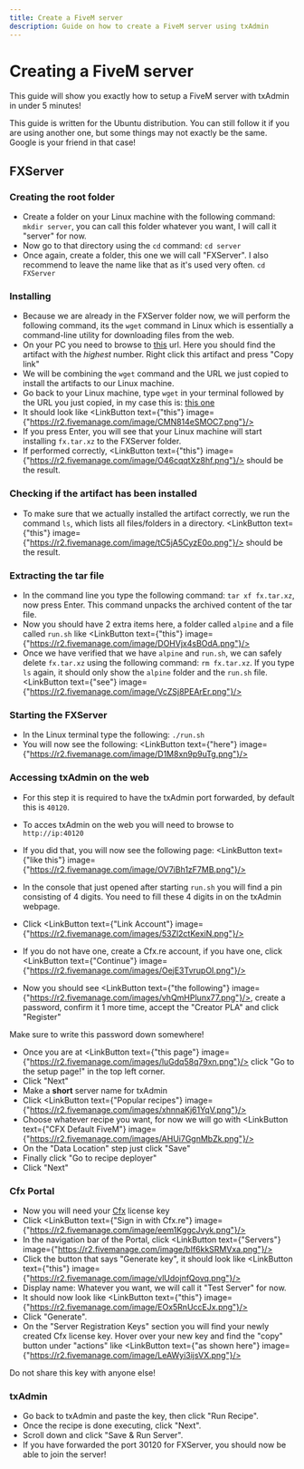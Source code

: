 ```yaml
---
title: Create a FiveM server
description: Guide on how to create a FiveM server using txAdmin
---
```




# Creating a FiveM server

This guide will show you exactly how to setup a FiveM server with txAdmin in under 5 minutes!

<Callout type="warning">
This guide is written for the Ubuntu distribution. You can still follow it if you are using another one, but some things may not exactly be the same. Google is your friend in that case!
</Callout>

## FXServer

<Steps>

### Creating the root folder

- Create a folder on your Linux machine with the following command: `mkdir server`, you can call this folder whatever you want, I will call it "server" for now.
- Now go to that directory using the `cd` command: `cd server`
- Once again, create a folder, this one we will call "FXServer". I also recommend to leave the name like that as it's used very often. `cd FXServer`

### Installing 

- Because we are already in the FXServer folder now, we will perform the following command, its the `wget` command in Linux which is essentially a command-line utility for downloading files from the web.
- On your PC you need to browse to [this](https://runtime.fivem.net/artifacts/fivem/build_proot_linux/master/) url. Here you should find the artifact with the *highest* number. Right click this artifact and press "Copy link"
- We will be combining the `wget` command and the URL we just copied to install the artifacts to our Linux machine.
- Go back to your Linux machine, type `wget` in your terminal followed by the URL you just copied, in my case this is: [this one](https://runtime.fivem.net/artifacts/fivem/build_proot_linux/master/12846-0ec3c8f9f6e715e65beca971712384d0300a553a/fx.tar.xz)
- It should look like <LinkButton text={"this"} image={"https://r2.fivemanage.com/image/CMN814eSMOC7.png"}/>
- If you press Enter, you will see that your Linux machine will start installing `fx.tar.xz` to the FXServer folder.
- If performed correctly, <LinkButton text={"this"} image={"https://r2.fivemanage.com/image/O46cqqtXz8hf.png"}/> should be the result.

### Checking if the artifact has been installed
- To make sure that we actually installed the artifact correctly, we run the command `ls`, which lists all files/folders in a directory. <LinkButton text={"this"} image={"https://r2.fivemanage.com/image/tC5jA5CyzE0o.png"}/> should be the result.

### Extracting the tar file

- In the command line you type the following command: `tar xf fx.tar.xz`, now press Enter. This command unpacks the archived content of the tar file.
- Now you should have 2 extra items here, a folder called `alpine` and a file called `run.sh` like <LinkButton text={"this"} image={"https://r2.fivemanage.com/image/DOHVjx4sBOdA.png"}/>
- Once we have verified that we have `alpine` and `run.sh`, we can safely delete `fx.tar.xz` using the following command: `rm fx.tar.xz`. If you type `ls` again, it should only show the `alpine` folder and the `run.sh` file. <LinkButton text={"see"} image={"https://r2.fivemanage.com/image/VcZSj8PEArEr.png"}/>

### Starting the FXServer

- In the Linux terminal type the following: `./run.sh`
- You will now see the following: <LinkButton text={"here"} image={"https://r2.fivemanage.com/image/D1M8xn9p9uTg.png"}/>

### Accessing txAdmin on the web

- For this step it is required to have the txAdmin port forwarded, by default this is `40120`.
- To acces txAdmin on the web you will need to browse to `http://ip:40120`
- If you did that, you will now see the following page: <LinkButton text={"like this"} image={"https://r2.fivemanage.com/image/OV7iBh1zF7MB.png"}/>

- In the console that just opened after starting `run.sh` you will find a pin consisting of 4 digits. You need to fill these 4 digits in on the txAdmin webpage.
- Click <LinkButton text={"Link Account"} image={"https://r2.fivemanage.com/images/53Zl2ctKexiN.png"}/>
- If you do not have one, create a Cfx.re account, if you have one, click <LinkButton text={"Continue"} image={"https://r2.fivemanage.com/images/OejE3TvrupOI.png"}/>
- Now you should see <LinkButton text={"the following"} image={"https://r2.fivemanage.com/images/vhQmHPlunx77.png"}/>, create a password, confirm it 1 more time, accept the "Creator PLA" and click "Register"

<Callout type="warning">
Make sure to write this password down somewhere!
</Callout>

- Once you are at <LinkButton text={"this page"} image={"https://r2.fivemanage.com/images/luGdq58q79xn.png"}/> click "Go to the setup page!" in the top left corner.
- Click "Next"
- Make a **short** server name for txAdmin
- Click <LinkButton text={"Popular recipes"} image={"https://r2.fivemanage.com/images/xhnnaKj61YqV.png"}/>
- Choose whatever recipe you want, for now we will go with <LinkButton text={"CFX Default FiveM"} image={"https://r2.fivemanage.com/images/AHUi7GgnMbZk.png"}/>
- On the "Data Location" step just click "Save"
- Finally click "Go to recipe deployer"
- Click "Next"

### Cfx Portal

- Now you will need your [Cfx](https://portal.cfx.re) license key
- Click <LinkButton text={"Sign in with Cfx.re"} image={"https://r2.fivemanage.com/image/eem1KggcJvyk.png"}/>
- In the navigation bar of the Portal, click <LinkButton text={"Servers"} image={"https://r2.fivemanage.com/image/bIf6kkSRMVxa.png"}/>
- Click the button that says "Generate key", it should look like <LinkButton text={"this"} image={"https://r2.fivemanage.com/image/vlUdojnfQovq.png"}/>
- Display name: Whatever you want, we will call it "Test Server" for now.
- It should now look like <LinkButton text={"this"} image={"https://r2.fivemanage.com/image/EOx5RnUccEJx.png"}/>
- Click "Generate".
- On the "Server Registration Keys" section you will find your newly created Cfx license key. Hover over your new key and find the "copy" button under "actions" like <LinkButton text={"as shown here"} image={"https://r2.fivemanage.com/image/LeAWyi3ijsVX.png"}/>
<Callout type="warning">
Do not share this key with anyone else!
</Callout>

### txAdmin

- Go back to txAdmin and paste the key, then click "Run Recipe".
- Once the recipe is done executing, click "Next".
- Scroll down and click "Save & Run Server".
- If you have forwarded the port 30120 for FXServer, you should now be able to join the server!

</Steps>

